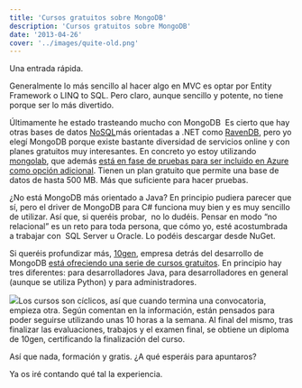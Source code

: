 ```yaml
---
title: 'Cursos gratuitos sobre MongoDB'
description: 'Cursos gratuitos sobre MongoDB'
date: '2013-04-26'
cover: '../images/quite-old.png'
---
```


Una entrada rápida.

Generalmente lo más sencillo al hacer algo en MVC es optar por Entity
Framework o LINQ to SQL. Pero claro, aunque sencillo y potente, no tiene
porque ser lo más divertido. 

Últimamente he estado trasteando mucho con MongoDB  Es cierto que hay
otras bases de datos [NoSQL](http://es.wikipedia.org/wiki/NoSQL)más
orientadas a .NET como [RavenDB](http://ravendb.net/), pero yo elegí
MongoDB porque existe bastante diversidad de servicios online y con
planes gratuitos muy interesantes. En concreto yo estoy utilizando
[mongolab](https://mongolab.com/welcome/), que además [está en fase de
pruebas para ser incluido en Azure como opción
adicional](http://blog.mongolab.com/2012/10/azure/). Tienen un plan
gratuito que permite una base de datos de hasta 500 MB. Más que
suficiente para hacer pruebas.

¿No está MongoDB más orientado a Java? En principio pudiera parecer que
sí, pero el driver de MongoDB para C# funciona muy bien y es muy
sencillo de utilizar. Así que, si queréis probar,  no lo dudéis. Pensar
en modo “no relacional” es un reto para toda persona, que cómo yo, esté
acostumbrada a trabajar con  SQL Server u Oracle. Lo podéis descargar
desde NuGet.

Si queréis profundizar más, [10gen](http://www.10gen.com/), empresa
detrás del desarrollo de MongoDB [está ofreciendo una serie de cursos
gratuitos](https://education.10gen.com/courses). En principio hay tres
diferentes: para desarrolladores Java, para desarrolladores en general
(aunque se utiliza Python) y para administradores.

[![](http://2.bp.blogspot.com/-bviLk-18DrY/UXpAbYcP-kI/AAAAAAAAAyA/_qpuRpF1-Gg/s640/mongo_courses.png)](http://2.bp.blogspot.com/-bviLk-18DrY/UXpAbYcP-kI/AAAAAAAAAyA/_qpuRpF1-Gg/s1600/mongo_courses.png)Los
cursos son cíclicos, así que cuando termina una convocatoria, empieza
otra. Según comentan en la información, están pensados para poder
seguirse utilizando unas 10 horas a la semana. Al final del mismo, tras
finalizar las evaluaciones, trabajos y el examen final, se obtiene un
diploma de 10gen, certificando la finalización del curso.

Así que nada, formación y gratis. ¿A qué esperáis para apuntaros?

Ya os iré contando qué tal la experiencia.